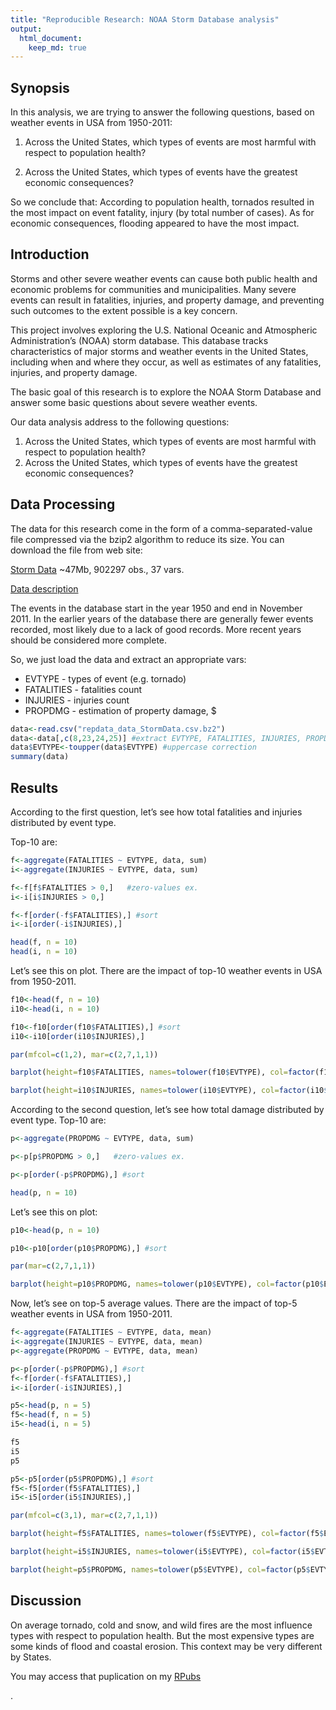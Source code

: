 ```yaml
---
title: "Reproducible Research: NOAA Storm Database analysis"
output: 
  html_document:
    keep_md: true
---
```


## Synopsis
In this analysis, we are trying to answer the following questions, based on weather events in USA from 1950-2011:


1. Across the United States, which types of events are most harmful with respect to population health?


2. Across the United States, which types of events have the greatest economic consequences?


So we conclude that:
According to population health, tornados resulted in the most impact on event fatality, injury (by total number of cases). As for economic consequences, flooding appeared to have the most impact.

## Introduction

Storms and other severe weather events can cause both public health and economic problems for communities and municipalities. Many severe events can result in fatalities, injuries, and property damage, and preventing such outcomes to the extent possible is a key concern.

This project involves exploring the U.S. National Oceanic and Atmospheric Administration's (NOAA) storm database. This database tracks characteristics of major storms and weather events in the United States, including when and where they occur, as well as estimates of any fatalities, injuries, and property damage.

The basic goal of this research is to explore the NOAA Storm Database and answer some basic questions about severe weather events.

Our data analysis address to the following questions:

1) Across the United States, which types of events are most harmful with respect to population health?
2) Across the United States, which types of events have the greatest economic consequences?


## Data Processing

The data for this research come in the form of a comma-separated-value file compressed via the bzip2 algorithm to reduce its size. You can download the file from web site:


[Storm Data](https://d396qusza40orc.cloudfront.net/repdata%2Fdata%2FStormData.csv.bz2) ~47Mb, 902297 obs., 37 vars.


[Data description](https://d396qusza40orc.cloudfront.net/repdata%2Fpeer2_doc%2Fpd01016005curr.pdf)


The events in the database start in the year 1950 and end in November 2011. In the earlier years of the database there are generally fewer events recorded, most likely due to a lack of good records. More recent years should be considered more complete.


So, we just load the data and extract an appropriate vars:


- EVTYPE - types of event (e.g. tornado)
- FATALITIES - fatalities count
- INJURIES - injuries count
- PROPDMG - estimation of property damage, $


```r

data<-read.csv("repdata_data_StormData.csv.bz2")
data<-data[,c(8,23,24,25)] #extract EVTYPE, FATALITIES, INJURIES, PROPDMG
data$EVTYPE<-toupper(data$EVTYPE) #uppercase correction
summary(data)

```


## Results


According to the first question, let's see how total fatalities and injuries distributed by event type. 


Top-10 are:
```r
f<-aggregate(FATALITIES ~ EVTYPE, data, sum)
i<-aggregate(INJURIES ~ EVTYPE, data, sum)

f<-f[f$FATALITIES > 0,]   #zero-values ex.
i<-i[i$INJURIES > 0,]

f<-f[order(-f$FATALITIES),] #sort
i<-i[order(-i$INJURIES),]

head(f, n = 10)
head(i, n = 10)

```


Let's see this on plot. There are the impact of top-10 weather events in USA from 1950-2011.



```r
f10<-head(f, n = 10)
i10<-head(i, n = 10)

f10<-f10[order(f10$FATALITIES),] #sort
i10<-i10[order(i10$INJURIES),]

par(mfcol=c(1,2), mar=c(2,7,1,1))

barplot(height=f10$FATALITIES, names=tolower(f10$EVTYPE), col=factor(f10$EVTYPE), horiz=T, las=1, main = "Total fatalities")

barplot(height=i10$INJURIES, names=tolower(i10$EVTYPE), col=factor(i10$EVTYPE), horiz=T, las=1, main = "Total injuries")


```


According to the second question, let's see how total damage distributed by event type. 
Top-10 are:
```r
p<-aggregate(PROPDMG ~ EVTYPE, data, sum)

p<-p[p$PROPDMG > 0,]   #zero-values ex.

p<-p[order(-p$PROPDMG),] #sort

head(p, n = 10)

```

Let's see this on plot:

```r
p10<-head(p, n = 10)

p10<-p10[order(p10$PROPDMG),] #sort

par(mar=c(2,7,1,1))

barplot(height=p10$PROPDMG, names=tolower(p10$EVTYPE), col=factor(p10$EVTYPE), horiz=T, las=1, main = "Total property damage, $")

```

Now, let's see on top-5 average values. There are the impact of top-5 weather events in USA from 1950-2011.

```r
f<-aggregate(FATALITIES ~ EVTYPE, data, mean)
i<-aggregate(INJURIES ~ EVTYPE, data, mean)
p<-aggregate(PROPDMG ~ EVTYPE, data, mean)

p<-p[order(-p$PROPDMG),] #sort
f<-f[order(-f$FATALITIES),] 
i<-i[order(-i$INJURIES),]

p5<-head(p, n = 5)
f5<-head(f, n = 5)
i5<-head(i, n = 5)

f5
i5
p5

p5<-p5[order(p5$PROPDMG),] #sort
f5<-f5[order(f5$FATALITIES),] 
i5<-i5[order(i5$INJURIES),]

par(mfcol=c(3,1), mar=c(2,7,1,1))

barplot(height=f5$FATALITIES, names=tolower(f5$EVTYPE), col=factor(f5$EVTYPE), horiz=T, las=1, main = "Average fatalities")

barplot(height=i5$INJURIES, names=tolower(i5$EVTYPE), col=factor(i5$EVTYPE), horiz=T, las=1, main = "Average injuries")

barplot(height=p5$PROPDMG, names=tolower(p5$EVTYPE), col=factor(p5$EVTYPE), horiz=T, las=1, main = "Average property damage, $")

```

## Discussion


On average tornado, cold and snow, and wild fires are the most influence types with respect to population health. But the most expensive types are some kinds of flood and coastal erosion.
This context may be very different by States.


You may access that puplication on my [RPubs](https://rpubs.com/Ellariel/noaa)



.
